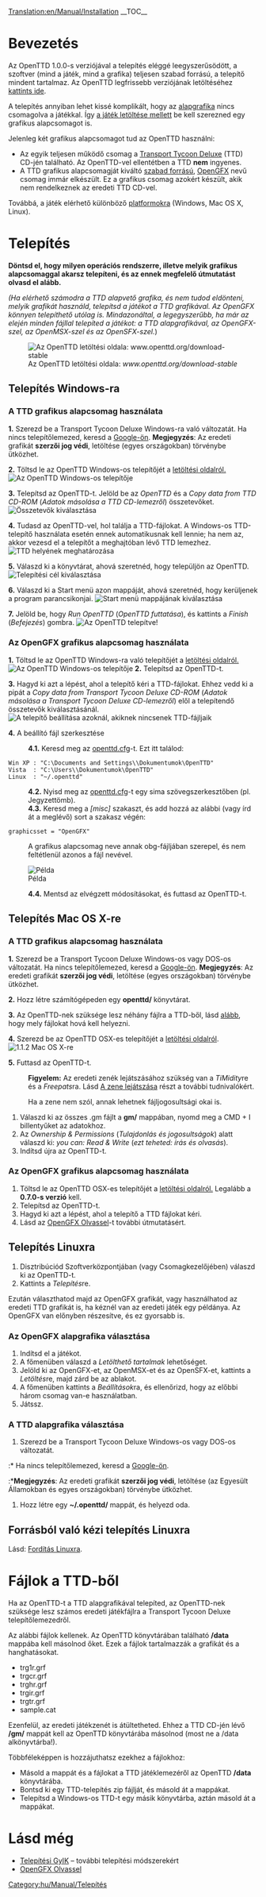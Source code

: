 [[Translation:en/Manual/Installation]]
{{hu/Manual/Tartalomjegyzék}}
__TOC__
=Bevezetés=
Az OpenTTD 1.0.0-s verziójával a telepítés eléggé leegyszerűsödött, a szoftver (mind a játék, mind a grafika) teljesen szabad forrású, a telepítő mindent tartalmaz. Az OpenTTD legfrissebb verziójának letöltéséhez [http://www.openttd.org/download-stable kattints ide].

A telepítés annyiban lehet kissé komplikált, hogy az [[hu/Archive/Community/Alapgrafika|alapgrafika]] nincs csomagolva a játékkal. Így [http://www.openttd.org/ a játék letöltése mellett] be kell szerezned egy grafikus alapcsomagot is.

Jelenleg két grafikus alapcsomagot tud az OpenTTD használni:
* Az egyik teljesen működő csomag a [http://hu.wikipedia.org/wiki/Transport_Tycoon_Deluxe Transport Tycoon Deluxe] (TTD) CD-jén található. Az OpenTTD-vel ellentétben a TTD '''nem''' ingyenes.
* A TTD grafikus alapcsomagját kiváltó [http://hu.wikipedia.org/wiki/Szabad_szoftver szabad forrású], [[hu/OpenGFX|OpenGFX]] nevű csomag immár elkészült. Ez a grafikus csomag azokért készült, akik nem rendelkeznek az eredeti TTD CD-vel.

Továbbá, a játék elérhető különböző [[hu/Operációs rendszer|platformokra]] (Windows, Mac OS X, Linux).

= Telepítés =
'''Döntsd el, hogy milyen operációs rendszerre, illetve melyik grafikus alapcsomaggal akarsz telepíteni, és az ennek megfelelő útmutatást olvasd el alább.'''
<p style="font-size: 90%">''(Ha elérhető számodra a TTD alapvető grafika, és nem tudod eldönteni, melyik grafikát használd, telepítsd a játékot a TTD grafikával. Az OpenGFX könnyen telepíthető utólag is. Mindazonáltal, a legegyszerűbb, ha már az elején minden fájllal telepíted a játékot: a TTD alapgrafikával, az OpenGFX-szel, az OpenMSX-szel és az OpenSFX-szel.'')</p>

[[File:en/Manual/Installation 1a.png|frame|center|Az OpenTTD letöltési oldala: ''www.openttd.org/download-stable'']]

== Telepítés Windows-ra ==
===A TTD grafikus alapcsomag használata===
'''1.''' Szerezd be a Transport Tycoon Deluxe Windows-ra való változatát. Ha nincs telepítőlemezed, keresd a [http://www.google.com/search?q=transport+tycoon+deluxe Google-ön]. '''Megjegyzés''': Az eredeti grafikát '''szerzői jog védi''', letöltése (egyes országokban) törvénybe ütközhet.

'''2.''' Töltsd le az OpenTTD Windows-os telepítőjét a [http://www.openttd.org/download-stable letöltési oldalról.]
[[File:en/Manual/Installation 1b.png|frame|center|Az OpenTTD Windows-os telepítője]]

'''3.''' Telepítsd az OpenTTD-t. Jelöld be az ''OpenTTD'' és a ''Copy data from TTD CD-ROM'' (''Adatok másolása a TTD CD-lemezről'') összetevőket.
[[File:en/Manual/Installation 2.png|frame|center|Összetevők kiválasztása]]

'''4.''' Tudasd az OpenTTD-vel, hol találja a TTD-fájlokat. A Windows-os TTD-telepítő használata esetén ennek automatikusnak kell lennie; ha nem az, akkor vezesd el a telepítőt a meghajtóban lévő TTD lemezhez.
[[File:en/Manual/Installation 3.png|frame|center|TTD helyének meghatározása]]

'''5.''' Válaszd ki a könyvtárat, ahová szeretnéd, hogy települjön az OpenTTD.
[[File:en/Manual/Installation 4.png|frame|center|Telepítési cél kiválasztása]]

'''6.''' Válaszd ki a Start menü azon mappáját, ahová szeretnéd, hogy kerüljenek a program parancsikonjai.
[[File:en/Manual/Installation 5.png|frame|center|Start menü mappájának kiválasztása]]

'''7.''' Jelöld be, hogy ''Run OpenTTD'' (''OpenTTD futtatása''), és kattints a ''Finish'' (''Befejezés'') gombra.
[[File:en/Manual/Installation 6.png|frame|center|Az OpenTTD telepítve!]]

===Az OpenGFX grafikus alapcsomag használata===
'''1.''' Töltsd le az OpenTTD Windows-ra való telepítőjét a [http://www.openttd.org/download-stable letöltési oldalról.]
[[File:en/Manual/Installation 1b.png|frame|center|Az OpenTTD Windows-os telepítője]]
'''2.''' Telepítsd az OpenTTD-t.

'''3.''' Hagyd ki azt a lépést, ahol a telepítő kéri a TTD-fájlokat. Ehhez vedd ki a pipát a ''Copy data from Transport Tycoon Deluxe CD-ROM'' (''Adatok másolása a Transport Tycoon Deluxe CD-lemezről'') elől a telepítendő összetevők kiválasztásánál.
[[File:en/Manual/Installation 2 gfx.png|frame|center|A telepítő beállítása azoknál, akiknek nincsenek TTD-fájljaik]]

'''4.''' A beállító fájl szerkesztése
:'''4.1.''' Keresd meg az [[hu/Archive/Manual/Settings/Openttd.cfg|openttd.cfg]]-t. Ezt itt találod:
 Win XP : "C:\Documents and Settings\<felhasználónév>\Dokumentumok\OpenTTD"
 Vista  : "C:\Users\<felhasználónév>\Dokumentumok\OpenTTD"
 Linux  : "~/.openttd"
:'''4.2.''' Nyisd meg az [[hu/Archive/Manual/Settings/Openttd.cfg|openttd.cfg]]-t egy sima szövegszerkesztőben (pl. Jegyzettömb).
:'''4.3.''' Keresd meg a ''[misc]'' szakaszt, és add hozzá az alábbi (vagy írd át a meglévő) sort a szakasz végén:
 graphicsset = "OpenGFX"
: A grafikus alapcsomag neve annak obg-fájljában szerepel, és nem feltétlenül azonos a fájl nevével.
[[File:en/Manual/Installation 9 grx manual configuration cfg.png|frame|center|Példa]]
:'''4.4.''' Mentsd az elvégzett módosításokat, és futtasd az OpenTTD-t.


== Telepítés Mac OS X-re ==
<!-- The following paragraph seems to be outdated, so I haven't translated it.
{{Note
| 1=There were no official binaries for Mac OS X for the 1.0.x branch. However, support has now resumed for the 1.1.x branch, please download the latest '''official''' testing binary (currently 1.1.0 beta5) to make sure any remaining bugs are found}}
-->
===A TTD grafikus alapcsomag használata===
'''1.''' Szerezd be a Transport Tycoon Deluxe Windows-os vagy DOS-os változatát. Ha nincs telepítőlemezed, keresd a [http://www.google.com/search?q=transport+tycoon+deluxe Google-ön]. '''Megjegyzés''': Az eredeti grafikát '''szerzői jog védi''', letöltése (egyes országokban) törvénybe ütközhet.

'''2.''' Hozz létre számítógépeden egy '''openttd/''' könyvtárat.

'''3.''' Az OpenTTD-nek szüksége lesz néhány fájlra a TTD-ből, lásd [[#fajlok-a-ttd-bol|alább]], hogy mely fájlokat hová kell helyezni.

'''4.''' Szerezd be az OpenTTD OSX-es telepítőjét a [http://www.openttd.org/download-stable letöltési oldalról].
[[File:en/Manual/Installation 1b osx.png|frame|center|1.1.2 Mac OS X-re]]

'''5.''' Futtasd az OpenTTD-t.


:'''Figyelem:''' Az eredeti zenék lejátszásához szükség van a ''TiMidity''re és a ''Freepats''ra. Lásd [[hu/Fordítás Linuxra#a-zene-lejatszasa|A zene lejátszása]] részt a további tudnivalókért.


:Ha a zene nem szól, annak lehetnek fájljogosultsági okai is.
#Válaszd ki az összes .gm fájlt a '''gm/''' mappában, nyomd meg a CMD + I billentyűket az adatokhoz.
#Az ''Ownership & Permissions'' (''Tulajdonlás és jogosultságok'') alatt válaszd ki: ''you can: Read & Write'' (''ezt teheted: írás és olvasás'').
#Indítsd újra az OpenTTD-t.

===Az OpenGFX grafikus alapcsomag használata===
# Töltsd le az OpenTTD OSX-es telepítőjét a [http://www.openttd.org/download-stable letöltési oldalról.] Legalább a '''0.7.0-s verzió''' kell.
# Telepítsd az OpenTTD-t.
# Hagyd ki azt a lépést, ahol a telepítő a TTD fájlokat kéri.
# Lásd az [[hu/OpenGFX Olvassel#az-openttd-kezi-telepitese|OpenGFX Olvassel]]-t további útmutatásért.

== Telepítés Linuxra ==

#Disztribúciód Szoftverközpontjában (vagy Csomagkezelőjében) válaszd ki az OpenTTD-t.
#Kattints a ''Telepítés''re.

Ezután választhatod majd az OpenGFX grafikát, vagy használhatod az eredeti TTD grafikát is, ha kéznél van az eredeti játék egy példánya.
Az OpenGFX van előnyben részesítve, és ez gyorsabb is.

===Az OpenGFX alapgrafika választása===
#Indítsd el a játékot.
#A főmenüben válaszd a ''Letölthető tartalmak'' lehetőséget.
#Jelöld ki az OpenGFX-et, az OpenMSX-et és az OpenSFX-et, kattints a ''Letöltés''re, majd zárd be az ablakot.
#A főmenüben kattints a ''Beállítások''ra, és ellenőrizd, hogy az előbbi három csomag van-e használatban.
#Játssz.

===A TTD alapgrafika választása===
#Szerezd be a Transport Tycoon Deluxe Windows-os vagy DOS-os változatát.
:* Ha nincs telepítőlemezed, keresd a [http://www.google.com/search?q=transport+tycoon+deluxe Google-ön].
:*'''Megjegyzés''': Az eredeti grafikát '''szerzői jog védi''', letöltése (az Egyesült Államokban és egyes országokban) törvénybe ütközhet.
#Hozz létre egy '''~/.openttd/''' mappát, és helyezd oda.

== Forrásból való kézi telepítés Linuxra ==
Lásd: [[hu/Fordítás Linuxra|Fordítás Linuxra]].

= Fájlok a TTD-ből=
Ha az OpenTTD-t a TTD alapgrafikával telepíted, az OpenTTD-nek szüksége lesz számos eredeti játékfájlra a Transport Tycoon Deluxe telepítőlemezedről.

Az alábbi fájlok kellenek. Az OpenTTD könyvtárában található '''/data''' mappába kell másolnod őket. Ezek a fájlok tartalmazzák a grafikát és a hanghatásokat.
* trg1r.grf
* trgcr.grf
* trghr.grf
* trgir.grf
* trgtr.grf
* sample.cat


Ezenfelül, az eredeti játékzenét is átültetheted. Ehhez a TTD CD-jén lévő '''/gm/''' mappát kell az OpenTTD könyvtárába másolnod (most ne a /data alkönyvtárba!).


Többféleképpen is hozzájuthatsz ezekhez a fájlokhoz:
* Másold a mappát és a fájlokat a TTD játéklemezéről az OpenTTD '''/data''' könyvtárába.
* Bontsd ki egy TTD-telepítés zip fájlját, és másold át a mappákat.
* Telepítsd a Windows-os TTD-t egy másik könyvtárba, aztán másold át a mappákat.

= Lásd még=
* [[hu/Telepítési GyIK|Telepítési GyIK]] – további telepítési módszerekért
* [[hu/OpenGFX Olvassel|OpenGFX Olvassel]]

[[Category:hu/Manual/Telepítés]]